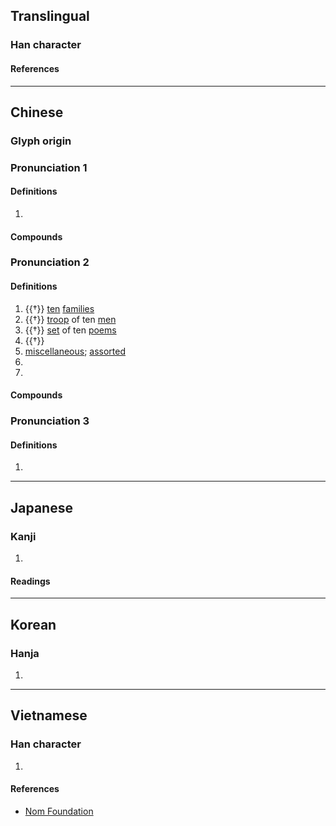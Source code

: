{{also|甚}}
{{character info}}
==Translingual==
{{stroke order}}
{{stroke order|type=animate}}

===Han character===
{{Han char|rn=9|rad=人|as=02|sn=4|four=24200|canj=OJ|ids=⿰亻十}}

====References====
{{Han ref|kx=0091.060|dkj=00348|dj=0192.060|hdz=10108.020|uh=4EC0}}

----

==Chinese==

===Glyph origin===
{{Han etym}}

===Pronunciation 1===
{{zh-forms|t2=甚}}
{{zh-pron
|m=shén,shé,2nb=variant
|c=sam6
|h=
|mn=sím
|mn-t=sim6/sib8
|w=4seq
|mc=
|oc=
|ma=y
|cat=n,num,a
}}

====Definitions====
{{zh-hanzi}}

# {{zh-only|什麼}}

====Compounds====
{{zh-der|什麼樣|什麼什麼|什麼的|不算什麼|不差什麼|幹什麼|什麼|可什麼|沒什麼|為什麼|算什麼|塔什庫爾干}}

===Pronunciation 2===
{{zh-forms}}
{{zh-pron
|m=shí
|c=sap6,zaap6
|c_note=sap6 - literary; zaap6 - variant (“miscellaneous” or alternative form of {{zh-l|*雜}})
|h=pfs=sṳ̍p
|mn-t=zab8
|w=5zeq
|mc=y
|oc=y
|ma=y
|cat=n,num,a,pn
}}

====Definitions====
{{zh-hanzi}}

# {{†}} {{lb|zh|census}} [[ten]] [[family|families]]
# {{†}} [[troop]] of ten [[men]]
# {{†}} [[set]] of ten [[poem]]s
# {{†}} {{zh-alt-form|十|ten|dot=,}} {{n-g|usually used in fractions or multiples.}}
# [[miscellaneous]]; [[assorted]]
# {{zh-alt-form|雜}}
# {{surname|zh}}

====Compounds====
{{zh-der|什錦|什葉|什葉派|什件|家什|哈什螞|素什錦|克什克騰|什一|什一之利|喀什米爾|僗什子|什不閑|喀什噶爾|什襲|什器|孟什維克|什件兒|巴什吉爾|佳什|什百|什伯|勞什骨子|什襲珍藏|勞什子|什物|什面|戈什|戈什哈|撈什子|篇什|風什|物什|闊什薩特瑪|玉龍喀什|喀什|喀拉喀什|闊什塔格|烏什|拜什吐格曼|庫米什|阿圖什|烏夏巴什}}

===Pronunciation 3===
{{zh-pron
|m=zá
}}

====Definitions====
{{zh-hanzi}}

# {{zh-only|通什}}

{{zh-cat|Ten}}

{{cln|zh|numeral symbols|numerals}}

----

==Japanese==

===Kanji===
{{ja-kanji|grade=|rs=人02}}

# {{rfdef|ja|sort=人02}}

====Readings====
{{ja-readings
|goon=じゅう<じふ
|kanon=しゅう<しふ
|kun=くみ-, とお-<とを-, ま-じる
}}

----

==Korean==

===Hanja===
{{ko-hanja|hangeul=[[십]], [[집]]|rv=sip, jip|mr=sip, chip}}

# {{rfdef|ko|sort=人02}}

----

==Vietnamese==

===Han character===
{{vi-readings|reading=[[thập]], [[lặt]], [[thậm]]|rs=人02}}

# {{rfdef|vi|sort=人02}}

====References====
* [http://nomfoundation.org/common/nom_details.php?codepoint=4ec0 Nom Foundation]